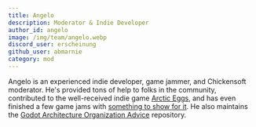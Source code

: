 ```yaml
---
title: Angelo
description: Moderator & Indie Developer
author_id: angelo
image: /img/team/angelo.webp
discord_user: erscheinung
github_user: abmarnie
category: mod
---
```


Angelo is an experienced indie developer, game jammer, and Chickensoft moderator. He's provided tons of help to folks in the community, contributed to the well-received indie game [Arctic Eggs](https://store.steampowered.com/app/2763670/Arctic_Eggs/), and has even finished a few game jams with [something to show for it](https://itch.io/profile/abmarnie). He also maintains the [Godot Architecture Organization Advice](https://github.com/abmarnie/godot-architecture-organization-advice) repository.